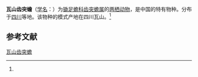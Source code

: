 {{Speciesbox
| name = 瓦山齿突蟾
| status = 
| status_system = 
| image = 
| genus = Scutiger
| species = weigoldi
| authority = (Vogt, 1924)<ref name='id4884'>{{cite web| url =http://www.bioinfo.cn/db05/BjdwSpecies.php?action=view&id=4884| title =瓦山齿突蟾| work =《中国动物物种编目数据库》| publisher =中国科学院微生物研究所| author =中国科学院动物研究所| accessdate =2009-04-11| deadurl =yes| archiveurl =https://web.archive.org/web/20160305103824/http://www.bioinfo.cn/db05/BjdwSpecies.php?action=view&id=4884| archivedate =2016-03-05}}</ref>
}}

'''瓦山齿突蟾'''（[[学名|学名]]：{{lang|la|''Scutiger weigoldi''}}）为[[锄足蟾科|锄足蟾科]][[齿突蟾属|齿突蟾属]]的[[两栖动物|两栖动物]]，是中国的特有物种。分布于[[四川|四川]]等地。该物种的模式产地在四川瓦山。<ref name='id4884'/>

== 参考文献 ==
{{reflist}}

{{Wikispecies|Scutiger weigoldi}}
{{Taxonbar|from=Q15224164}}

[[Category:齿突蟾属|瓦山齿突蟾]]


{{amphibian-stub}}